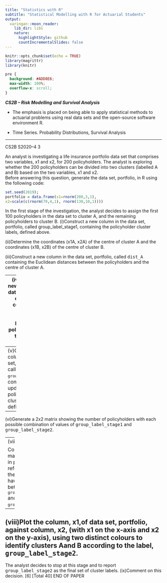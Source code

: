 ```yaml
---
title: "Statistics with R"
subtitle: "Statistical Modelling with R for Actuarial Students"
output:
  xaringan::moon_reader:
    lib_dir: libs
    nature:
      highlightStyle: github
      countIncrementalSlides: false
---
```


```r
knitr::opts_chunk$set(echo = TRUE)
library(magrittr)
library(knitr)


```

```css
pre {
  background: #ADD8E6;
  max-width: 100%;
  overflow-x: scroll;
}
```

***CS2B – Risk Modelling and Survival Analysis ***


* The emphasis is placed on being able to apply statistical methods to actuarial problems using real data sets and the open-source software environment R. 

* Time Series. Probability Distributions, Survival Analysis

---


CS2B S2020–4 3

An analyst is investigating a life insurance portfolio data set that comprises two variables, x1 and x2, for 200 policyholders. 
The analyst is exploring whether the 200 policyholders can be divided into two clusters (labelled A and B) based on the two variables, x1 and x2.  
Before answering this question, generate the data set, portfolio, in R using the following code: 

```r
set.seed(2019);  
portfolio = data.frame(x1=rnorm(200,3,1),  
x2=scale(c(rnorm(70,4,1), rnorm(130,10,1)))) 
```

In the first stage of the investigation, the analyst decides to assign the first 100 policyholders in the data set to cluster A, and the remaining policyholders to cluster B. 
(i)Construct a new column in the data set, portfolio, called group_label_stage1, containing the policyholder cluster labels, defined above.

(ii)Determine the coordinates (x1A, x2A) of the centre of cluster A and the coordinates (x1B, x2B) of the centre of cluster B. 


(iii)Construct a new column in the data set, portfolio, called <tt>dist_A</tt> containing the Euclidean distances between the policyholders and the centre of cluster A.   

--- 
(iv)Construct a new column in the data set, portfolio, called dist_B containing the Euclidean distances between the policyholders and the centre of cluster B.   

The analyst decides to update the cluster labels by assigning to each policyholder the label of the cluster whose centre is nearest, according to the distances calculated in parts (iii) and (iv). 
--- 
(v)Construct a new column in the data set, portfolio, called <tt>group_label_stage2</tt>, containing the updated policyholder cluster labels, defined above.

--- 
 
(vi)Generate a 2x2 matrix showing the number of policyholders with each possible combination of values of <tt>group_label_stage1</tt> and <tt>group_label_stage2</tt>. 

---
(vii)

Comment on the matrix generated in part (vi) with reference to how the cluster labels have changed between <tt>group_label_stage1</tt> and <tt>group_label_stage2</tt>.

---

(viii)Plot the column, x1,of data set, portfolio, against column, x2, (with x1 on the  x-axis and x2 on the y-axis), using two distinct colours to identify clusters Aand B according to the label, <tt>group_label_stage2</tt>. 
---

The analyst decides to stop at this stage and to report <tt>group_label_stage2</tt> as the final set of cluster labels. (ix)Comment on this decision. [6] [Total 40] END OF PAPER 
